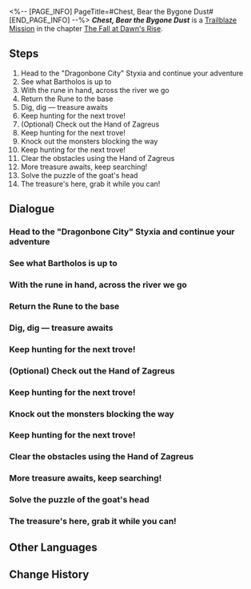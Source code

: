 <%-- [PAGE_INFO]
PageTitle=#Chest, Bear the Bygone Dust#
[END_PAGE_INFO] --%>
{{Stub|Dialogue.}}
{{Mission Infobox
|id            = 1040412
|title         = 
|image         = <!--Mission Chest, Bear the Bygone Dust.png-->
|type          = Trailblaze
|event_name    = 
|chapter       = The Fall at Dawn's Rise
|requirements  = {{subst:void|<!--Unknown: {"Type":"Manual"}-->}}
|summary       = <!--official mission summary from Fate's Atlas-->
|characters    = Trailblazer
|startLocation = [[<!--starting world-->]] - [[<!--starting area-->]]
|world         = <!--starting world-->
|area          = <!--starting area-->
|prev          = 
|next          = 
|rewards       = Trailblaze EXP*700; Stellar Jade*90; Traveler's Guide*6; Refined Aether*6; Celestial Ambrosia*280; Credit*90,000
}}
'''''Chest, Bear the Bygone Dust''''' is a [[Trailblaze Mission]] in the chapter [[The Fall at Dawn's Rise]].

==Steps==
# Head to the "Dragonbone City" Styxia and continue your adventure
# See what Bartholos is up to
# With the rune in hand, across the river we go
# Return the Rune to the base
# Dig, dig &mdash; treasure awaits
# Keep hunting for the next trove!
# (Optional) Check out the Hand of Zagreus
# Keep hunting for the next trove!
# Knock out the monsters blocking the way
# Keep hunting for the next trove!
# Clear the obstacles using the Hand of Zagreus
# More treasure awaits, keep searching!
# Solve the puzzle of the goat's head
# The treasure's here, grab it while you can!

<!--
==Gameplay Notes==

--><!--
==Trial Character==

-->
==Dialogue==
{{Stub Dialogue}}
===Head to the "Dragonbone City" Styxia and continue your adventure{{subst:void|<!--104041201-->}}===
{{Mission Description|type=trailblaze|location=<!--to be added-->|After dropping (Trailblazer) and Phainon off at the Grove, Cipher rounded up the "Spirithief", Bartholos, and returned to the Nethershore for a bit of scavenging...}}
{{Dialogue Start}}
{{Dialogue End}}

===See what Bartholos is up to{{subst:void|<!--104041202-->}}===
{{Dialogue Start}}
{{Dialogue End}}

===With the rune in hand, across the river we go{{subst:void|<!--104041206-->}}===
{{Dialogue Start}}
{{Dialogue End}}

===Return the Rune to the base{{subst:void|<!--104041207-->}}===
{{Dialogue Start}}
{{Dialogue End}}

===Dig, dig &mdash; treasure awaits{{subst:void|<!--104041209-->}}===
{{Dialogue Start}}
{{Dialogue End}}

===Keep hunting for the next trove!{{subst:void|<!--104041211-->}}===
{{Dialogue Start}}
{{Dialogue End}}

===(Optional) Check out the Hand of Zagreus{{subst:void|<!--104041213-->}}===
{{Dialogue Start}}
{{Dialogue End}}

===Keep hunting for the next trove!{{subst:void|<!--104041219-->}}===
{{Dialogue Start}}
{{Dialogue End}}

===Knock out the monsters blocking the way{{subst:void|<!--104041221-->}}===
{{Dialogue Start}}
{{Dialogue End}}

===Keep hunting for the next trove!{{subst:void|<!--104041223-->}}===
{{Dialogue Start}}
{{Dialogue End}}

===Clear the obstacles using the Hand of Zagreus{{subst:void|<!--104041225-->}}===
{{Dialogue Start}}
{{Dialogue End}}

===More treasure awaits, keep searching!{{subst:void|<!--104041226-->}}===
{{Dialogue Start}}
{{Dialogue End}}

===Solve the puzzle of the goat's head{{subst:void|<!--104041229-->}}===
{{Dialogue Start}}
{{Dialogue End}}

===The treasure's here, grab it while you can!{{subst:void|<!--104041230-->}}===
{{Dialogue Start}}
{{Dialogue End}}

==Other Languages==
{{Other Languages
|en   = Chest, Bear the Bygone Dust
|zhs  = 宝箱啊，兀自承装下前尘
|zht  = 寶箱啊，兀自承裝下前塵
|ja   = 宝箱よ、過去を孤独で抱き締めよ
|ko   = 보물상자여, 홀로 과거를 담아 주오
|es   = Cofre, conserva los vestigios del pasado
|fr   = Coffre, conserve les vestiges du passé
|ru   = О сундук, в котором хранится прошлое
|th   = หีบสมบัติเอ๋ย จงบรรจุไว้ซึ่งเศษเสี้ยวอดีต
|vi   = Hỡi rương báu, hãy giữ lấy dấu vết của quá khứ
|de   = O Schatztruhe, du trägst die Vergangenheit in dir
|id   = Peti Harta, Diam-Diam Memuat Masa Silam
|pt   = Baú, Carregue a Poeira Passada
}}

==Change History==
{{Change History|3.3}}
